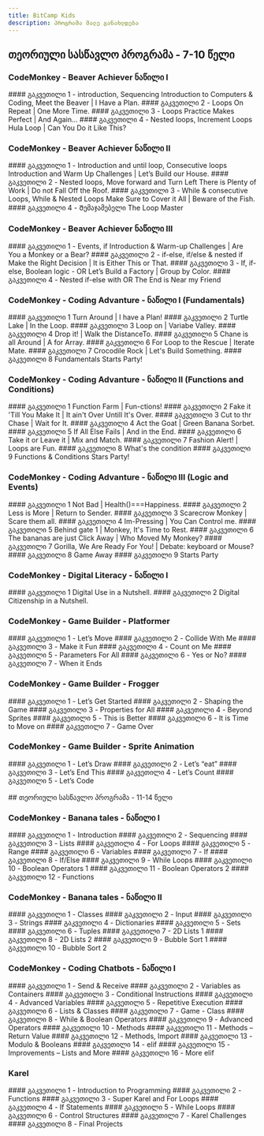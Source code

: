 ```yaml
---
title: BitCamp Kids
description: პროგრამა მალე განახლდება
---
```


## თეორიული სასწავლო პროგრამა - 7-10 წელი

### CodeMonkey - Beaver Achiever ნაწილი I

<div className="grid sm:grid-cols-2 gap-4 mt-6">

<Card>
  #### გაკვეთილი 1 - introduction, Sequencing
  Introduction to Computers & Coding, Meet the Beaver | I Have a Plan.
</Card>

<Card>
#### გაკვეთილი 2 - Loops
On Repeat | One More Time.
</Card>
<Card>
#### გაკვეთილი 3 - Loops
Practice Makes Perfect | And Again...
</Card>

<Card>
  #### გაკვეთილი 4 - Nested loops, Increment Loops
  Hula Loop | Can You Do it Like This?
</Card>

</div>

### CodeMonkey - Beaver Achiever ნაწილი II

<div className="grid sm:grid-cols-2 gap-4 mt-6">

<Card>
  #### გაკვეთილი 1 - Introduction and until loop, Consecutive loops
  Introduction and Warm Up Challenges | Let’s Build our House.
</Card>

<Card>
  #### გაკვეთილი 2 - Nested loops, Move forward and Turn Left
  There is Plenty of Work | Do not Fall Off the Roof.
</Card>

<Card>
  #### გაკვეთილი 3 - While & consecutive Loops, While & Nested Loops 
  Make Sure to Cover it All | Beware of the Fish.
</Card>

<Card>
  #### გაკვეთილი 4 - Შემაჯამებელი
  The Loop Master
</Card>

</div>

### CodeMonkey - Beaver Achiever ნაწილი III

<div className="grid sm:grid-cols-2 gap-4 mt-6">

<Card>
  #### გაკვეთილი 1 - Events, if
  Introduction & Warm-up Challenges | Are You a Monkey or a Bear?
</Card>

<Card>
  #### გაკვეთილი 2 - if-else, if/else & nested if
  Make the Right Decision | It is Either This or That.
</Card>

<Card>
  #### გაკვეთილი 3 - If, if-else, Boolean logic - OR
  Let’s Build a Factory | Group by Color.
</Card>

<Card>
  #### გაკვეთილი 4 - Nested if-else with OR 
  The End is Near my Friend
</Card>

</div>

### CodeMonkey - Coding Advanture - ნაწილი I (Fundamentals)

<div className="grid sm:grid-cols-2 gap-4 mt-6">

<Card>
  #### გაკვეთილი 1 
  Turn Around | I have a Plan!
</Card>
<Card>
  #### გაკვეთილი 2
  Turtle Lake | In the Loop.
</Card>
<Card>
  #### გაკვეთილი 3
  Loop on | Variabe Valley.
</Card>
<Card>
  #### გაკვეთილი 4 
  Drop it! | Walk the DistanceTo.
</Card>
<Card>
  #### გაკვეთილი 5
  Chane is all Around | A for Array.
</Card>
<Card>
  #### გაკვეთილი 6
  For Loop to the Rescue | Iterate Mate.
</Card>
<Card>
  #### გაკვეთილი 7
  Crocodile Rock | Let's Build Something.
</Card>
<Card>
  #### გაკვეთილი 8 
  Fundamentals Starts Party!
</Card>


</div>

### CodeMonkey - Coding Advanture - ნაწილი II (Functions and Conditions)

<div className="grid sm:grid-cols-2 gap-4 mt-6">

<Card>
  #### გაკვეთილი 1 
  Function Farm | Fun-ctions!
</Card>
<Card>
  #### გაკვეთილი 2
  Fake it 'Till You Make It | It ain't Over Untill It's Over.
</Card>
<Card>
  #### გაკვეთილი 3
  Cut to thr Chase | Wait for It.
</Card>
<Card>
  #### გაკვეთილი 4 
  Act the Goat | Green Banana Sorbet.
</Card>
<Card>
  #### გაკვეთილი 5
  If All Else Fails | And in the End.
</Card>
<Card>
  #### გაკვეთილი 6
  Take it or Leave it | Mix and Match.
</Card>
<Card>
  #### გაკვეთილი 7
  Fashion Alert! | Loops are Fun.
</Card>
<Card>
  #### გაკვეთილი 8 
  What's the condition
</Card>
<Card>
  #### გაკვეთილი 9 
  Functions & Conditions Stars Party!
</Card>


</div>

### CodeMonkey - Coding Advanture - ნაწილი III (Logic and Events)

<div className="grid sm:grid-cols-2 gap-4 mt-6">

<Card>
  #### გაკვეთილი 1 
  Not Bad | Health()===Happiness.
</Card>
<Card>
  #### გაკვეთილი 2
  Less is More | Return to Sender.
</Card>
<Card>
  #### გაკვეთილი 3
  Scarecrow Monkey | Scare them all.
</Card>
<Card>
  #### გაკვეთილი 4 
  Im-Pressing | You Can Control me.
</Card>
<Card>
  #### გაკვეთილი 5
  Behind gate 1 | Monkey, It's Time to Rest.
</Card>
<Card>
  #### გაკვეთილი 6
  The bananas are just Click Away | Who Moved My Monkey?
</Card>
<Card>
  #### გაკვეთილი 7
  Gorilla, We Are Ready For You! | Debate: keyboard or Mouse?
</Card>
<Card>
  #### გაკვეთილი 8 
  Game Away
</Card>
<Card>
  #### გაკვეთილი 9 
  Starts Party
</Card>

</div>

### CodeMonkey - Digital Literacy - ნაწილი I

<div className="grid sm:grid-cols-2 gap-4 mt-6">

<Card>
  #### გაკვეთილი 1
  Digital Use in a Nutshell.
</Card>
<Card>
  #### გაკვეთილი 2
  Digital Citizenship in a Nutshell.
</Card>

</div>

### CodeMonkey - Game Builder - Platformer

<div className="grid sm:grid-cols-2 gap-4 mt-6">

<Card>
  #### გაკვეთილი 1 - Let’s Move
</Card>
<Card>
  #### გაკვეთილი 2 - Collide With Me
</Card>
<Card>
  #### გაკვეთილი 3 - Make it Fun
</Card>
<Card>
  #### გაკვეთილი 4 - Count on Me
</Card>
<Card>
  #### გაკვეთილი 5 - Parameters For All
</Card>
<Card>
  #### გაკვეთილი 6 - Yes or No?
</Card>
<Card>
  #### გაკვეთილი 7 - When it Ends
</Card>

</div>


### CodeMonkey - Game Builder - Frogger

<div className="grid sm:grid-cols-2 gap-4 mt-6">

<Card>
  #### გაკვეთილი 1 - Let’s Get Started
</Card>
<Card>
  #### გაკვეთილი 2 - Shaping the Game
</Card>
<Card>
  #### გაკვეთილი 3 - Properties for All
</Card>
<Card>
  #### გაკვეთილი 4 - Beyond Sprites
</Card>
<Card>
  #### გაკვეთილი 5 - This is Better
</Card>
<Card>
  #### გაკვეთილი 6 - It is Time to Move on
</Card>
<Card>
  #### გაკვეთილი 7 - Game Over
</Card>
</div>


### CodeMonkey - Game Builder - Sprite Animation

<div className="grid sm:grid-cols-2 gap-4 mt-6">

<Card>
  #### გაკვეთილი 1 - Let’s Draw
</Card>
<Card>
  #### გაკვეთილი 2 - Let’s “eat”
</Card>
<Card>
  #### გაკვეთილი 3 - Let’s End This
</Card>
<Card>
  #### გაკვეთილი 4 - Let’s Count
</Card>
<Card>
  #### გაკვეთილი 5 - Let’s Code
</Card>

</div>

<br/>
## თეორიული სასწავლო პროგრამა - 11-14 წელი

### CodeMonkey - Banana tales - ნაწილი I

<div className="grid sm:grid-cols-2 gap-4 mt-6">

<Card>
  #### გაკვეთილი 1 - Introduction
</Card>
<Card>
  #### გაკვეთილი 2 - Sequencing
</Card>
<Card>
  #### გაკვეთილი 3 - Lists
</Card>
<Card>
  #### გაკვეთილი 4 - For Loops
</Card>
<Card>
  #### გაკვეთილი 5 - Range
</Card>
<Card>
  #### გაკვეთილი 6 - Variables
</Card>
<Card>
  #### გაკვეთილი 7 - If
</Card>
<Card>
  #### გაკვეთილი 8 - If/Else
</Card>
<Card>
  #### გაკვეთილი 9 - While Loops
</Card>
<Card>
  #### გაკვეთილი 10 - Boolean Operators 1
</Card>
<Card>
  #### გაკვეთილი 11 - Boolean Operators 2
</Card>
<Card>
  #### გაკვეთილი 12 - Functions
</Card>

</div>

### CodeMonkey - Banana tales - ნაწილი II

<div className="grid sm:grid-cols-2 gap-4 mt-6">
<Card>
  #### გაკვეთილი 1 - Classes
</Card>
<Card>
  #### გაკვეთილი 2 - Input
</Card>
<Card>
  #### გაკვეთილი 3 - Strings
</Card>
<Card>
  #### გაკვეთილი 4 - Dictionaries
</Card>
<Card>
  #### გაკვეთილი 5 - Sets
</Card>
<Card>
  #### გაკვეთილი 6 - Tuples
</Card>
<Card>
  #### გაკვეთილი 7 - 2D Lists 1
</Card>
<Card>
  #### გაკვეთილი 8 - 2D Lists 2
</Card>
<Card>
  #### გაკვეთილი 9 - Bubble Sort 1
</Card>
<Card>
  #### გაკვეთილი 10 - Bubble Sort 2
</Card>

</div>

### CodeMonkey - Coding Chatbots - ნაწილი I

<div className="grid sm:grid-cols-2 gap-4 mt-6">
<Card>
  #### გაკვეთილი 1 - Send & Receive
</Card>
<Card>
  #### გაკვეთილი 2 - Variables as Containers
</Card>
<Card>
  #### გაკვეთილი 3 - Conditional Instructions
</Card>
<Card>
  #### გაკვეთილი 4 - Advanced Variables
</Card>
<Card>
  #### გაკვეთილი 5 - Repetitive Execution
</Card>
<Card>
  #### გაკვეთილი 6 - Lists & Classes
</Card>
<Card>
  #### გაკვეთილი 7 - Game - Class
</Card>
<Card>
  #### გაკვეთილი 8 - While & Boolean Operators
</Card>
<Card>
  #### გაკვეთილი 9 - Advanced Operators
</Card>
<Card>
  #### გაკვეთილი 10 - Methods
</Card>
<Card>
  #### გაკვეთილი 11 - Methods – Return Value
</Card>
<Card>
  #### გაკვეთილი 12 - Methods, Import
</Card>
<Card>
  #### გაკვეთილი 13 - Modulo & Booleans
</Card>
<Card>
  #### გაკვეთილი 14 - elif
</Card>
<Card>
  #### გაკვეთილი 15 - Improvements – Lists and More
</Card>
<Card>
  #### გაკვეთილი 16 - More elif
</Card>
</div>


### Karel

<div className="grid sm:grid-cols-2 gap-4 mt-6">
<Card>
  #### გაკვეთილი 1 - Introduction to Programming
</Card>
<Card>
  #### გაკვეთილი 2 -  Functions
</Card>
<Card>
  #### გაკვეთილი 3 - Super Karel and For Loops
</Card>
<Card>
  #### გაკვეთილი 4 - If Statements
</Card>
<Card>
  #### გაკვეთილი 5 - While Loops
</Card>
<Card>
  #### გაკვეთილი 6 - Control Structures
</Card>
<Card>
  #### გაკვეთილი 7 - Karel Challenges
</Card>
<Card>
  #### გაკვეთილი 8 - Final Projects
</Card>
</div>